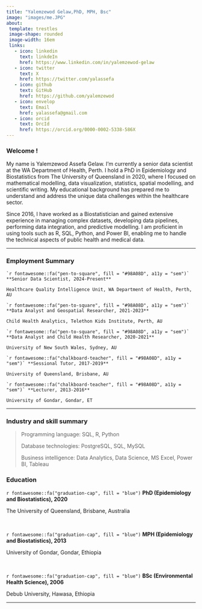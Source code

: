 ---
title: "Yalemzewod Gelaw,PhD, MPH, Bsc"
image: "images/me.JPG"
about: 
 template: trestles
 image-shape: rounded
 image-width: 16em
 links: 
   - icon: linkedin
     text: linkdeIn
     href: https://www.linkedin.com/in/yalemzewod-gelaw
   - icon: twitter
     text: X
     href: https://twitter.com/yalassefa
   - icon: github
     text: GitHub
     href: https://github.com/yalemzewod
   - icon: envelop
     text: Email
     href: yalassefa@gmail.com
   - icon: orcid
     text: OrcId
     href: https://orcid.org/0000-0002-5338-586X
---

### Welcome !

<p class="topbr">

My name is Yalemzewod Assefa Gelaw. I'm currently a senior data scientist at the WA Department of Health, Perth. I hold a PhD in Epidemiology and Biostatistics from The University of Queensland in 2020, where I focused on mathematical modelling, data visualization, statistics, spatial modelling, and scientific writing. My educational background has prepared me to understand and address the unique data challenges within the healthcare sector.

Since 2016, I have worked as a Biostatistician and gained extensive experience in managing complex datasets, developing data pipelines, performing data integration, and predictive modelling. I am proficient in using tools such as R, SQL, Python, and Power BI, enabling me to handle the technical aspects of public health and medical data.

</p>

------------------------------------------------------------------------

### Employment Summary

::: topbr
<div class="custom-subtitle">
    `r fontawesome::fa("pen-to-square", fill = "#98A08D", a11y = "sem")` **Senior Data Scientist, 2024-Present**
</div>
<div class="custom-subtitle2">
    Healthcare Quality Intelligence Unit, WA Department of Health, Perth, AU
</div>

<div class="custom-subtitle">
    `r fontawesome::fa("pen-to-square", fill = "#98A08D", a11y = "sem")` **Data Analyst and Geospatial Researcher, 2021-2023**
</div>
<div class="custom-subtitle2">
    Child Health Analytics, Telethon Kids Institute, Perth, AU
</div>

<div class="custom-subtitle">
    `r fontawesome::fa("pen-to-square", fill = "#98A08D", a11y = "sem")` **Data Analyst and Child Health Researcher, 2020-2021**
</div>
<div class="custom-subtitle2">
    University of New South Wales, Sydney, AU
</div>

<div class="custom-subtitle">
    `r fontawesome::fa("chalkboard-teacher", fill = "#98A08D", a11y = "sem")` **Sessional Tutor, 2017-2019**
</div>
<div class="custom-subtitle2">
    University of Queensland, Brisbane, AU
</div>

<div class="custom-subtitle">
    `r fontawesome::fa("chalkboard-teacher", fill = "#98A08D", a11y = "sem")` **Lecturer, 2013-2016**
</div>
<div class="custom-subtitle2">
    University of Gondar, Gondar, ET
</div>
:::


------------------------------------------------------------------------

### Industry and skill summary

> Programming language: SQL, R, Python
>
> Database technologies: PostgreSQL, SQL, MySQL
>
> Business intelligence: Data Analytics, Data Science, MS Excel, Power BI, Tableau

### Education

::: topbr
<p class="custom-subtitle">

`r fontawesome::fa("graduation-cap", fill = "blue")` **PhD (Epidemiology and Biostatistics), 2020**

</p>

<p class="custom-subtitle2">

The University of Queensland, Brisbane, Australia

</p>

<br>

<p class="custom-subtitle">

`r fontawesome::fa("graduation-cap", fill = "blue")` **MPH (Epidemiology and Biostatistics), 2013**

</p>

<p class="custom-subtitle2">

University of Gondar, Gondar, Ethiopia

</p>

<br>

<p class="custom-subtitle">

`r fontawesome::fa("graduation-cap", fill = "blue")` **BSc (Environmental Health Science), 2006**

</p>

<p class="custom-subtitle2">

Debub University, Hawasa, Ethiopia

</p>
:::

------------------------------------------------------------------------
